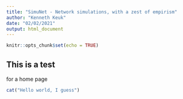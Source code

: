 ```yaml
---
title: "SimuNet - Network simulations, with a zest of empirism"
author: "Kenneth Keuk"
date: "02/02/2021"
output: html_document
---
```


```r
knitr::opts_chunk$set(echo = TRUE)
```

## This is a test

for a home page
```r
cat("Hello world, I guess")
```

